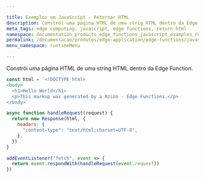 ```yaml
---

title: Exemplos em JavaScript - Retornar HTML
description: Constrói uma página HTML de uma strig HTML dentro da Edge Function.
meta_tags: edge computing, javascript, edge functions, return html
namespace: documentation_products_edge_functions_javascript_examples_return_html
permalink: /documentacao/produtos/edge-application/edge-functions/javascript-examples/return-html/
menu_namespace: runtimeMenu

---
```


Constrói uma página HTML de uma string HTML dentro da Edge Function.

```js
const html = `<!DOCTYPE html>
<body>
  <h1>Hello World</h1>
  <p>This markup was generated by a Azion - Edge Functions.</p>
</body>`

async function handleRequest(request) {
  return new Response(html, {
    headers: {
      "content-type": "text/html;charset=UTF-8",
    },
  })
}

addEventListener("fetch", event => {
  return event.respondWith(handleRequest(event.request))
})
```


